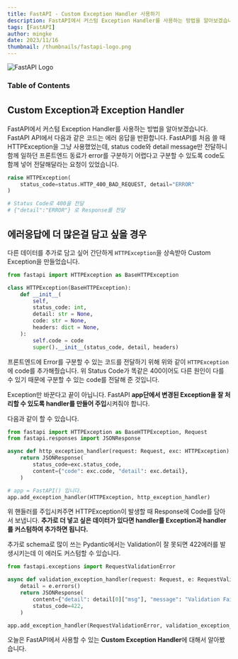 ```yaml
---
title: FastAPI - Custom Exception Handler 사용하기
description: FastAPI에서 커스텀 Exception Handler를 사용하는 방법을 알아보겠습니다. FastAPI API에서 다음과 같은 코드는 에러 응답을 반환합니다. FastAPI를 처음 쓸 때 HTTPException을 그냥 사용했었는데, status code와 detail message만 전달하니 함께 일하던 프론트엔드 동료가 error를 구분하기 어렵다고 구분할 수 있도록 code도 함께 넣어 전달해달라는 요청이 있었습니다.
tags: [FastAPI]
author: mingke
date: 2023/11/16
thumbnail: /thumbnails/fastapi-logo.png
---
```


<Image src="/thumbnails/fastapi-logo.png" alt="FastAPI Logo" />

### Table of Contents

## Custom Exception과 Exception Handler

FastAPI에서 커스텀 Exception Handler를 사용하는 방법을 알아보겠습니다. FastAPI API에서 다음과 같은 코드는 에러 응답을 반환합니다. FastAPI를 처음 쓸 때 HTTPException을 그냥 사용했었는데, status code와 detail message만 전달하니 함께 일하던 프론트엔드 동료가 error를 구분하기 어렵다고 구분할 수 있도록 code도 함께 넣어 전달해달라는 요청이 있었습니다.

```python
raise HTTPException(
    status_code=status.HTTP_400_BAD_REQUEST, detail="ERROR"
)

# Status Code로 400을 전달
# {"detail":"ERROR"} 로 Response를 전달
```

## 에러응답에 더 많은걸 담고 싶을 경우

다른 데이터를 추가로 담고 싶어 간단하게 `HTTPException`을 상속받아 Custom Exception을 만들었습니다.

```python
from fastapi import HTTPException as BaseHTTPException

class HTTPException(BaseHTTPException):
    def __init__(
        self,
        status_code: int,
        detail: str = None,
        code: str = None,
        headers: dict = None,
    ):
        self.code = code
        super().__init__(status_code, detail, headers)
```

프론트엔드에 Error를 구분할 수 있는 코드를 전달하기 위해 위와 같이 `HTTPException`에 code를 추가해줬습니다. 위 Status Code가 똑같은 400이어도 다른 원인이 다를 수 있기 때문에 구분할 수 있는 code를 전달해 준 것입니다.

Exception만 바꾼다고 끝이 아닙니다. FastAPI **app단에서 변경된 Exception을 잘 처리할 수 있도록 handler를 만들어 주입**시켜줘야 합니다.

다음과 같이 할 수 있습니다.

```python
from fastapi import HTTPException as BaseHTTPException, Request
from fastapi.responses import JSONResponse

async def http_exception_handler(request: Request, exc: HTTPException) -> JSONResponse:
    return JSONResponse(
        status_code=exc.status_code,
        content={"code": exc.code, "detail": exc.detail},
    )

# app = FastAPI() 입니다.
app.add_exception_handler(HTTPException, http_exception_handler)
```

위 핸들러를 주입시켜주면 HTTPException이 발생할 때 Response에 Code를 담아서 보냅니다. **추가로 더 넣고 싶은 데이터가 있다면 handler를 Exception과 handler를 커스텀하여 추가하면 됩니다.**

추가로 schema로 많이 쓰는 Pydantic에서는 Validation이 잘 못되면 422에러를 발생시키는데 이 에러도 커스텀할 수 있습니다.

```python
from fastapi.exceptions import RequestValidationError

async def validation_exception_handler(request: Request, e: RequestValidationError):
    detail = e.errors()
    return JSONResponse(
        content={"detail": detail[0]["msg"], "message": "Validation Fail!!!!"},
        status_code=422,
    )

app.add_exception_handler(RequestValidationError, validation_exception_handler)
```

오늘은 FastAPI에서 사용할 수 있는 **Custom Exception Handler**에 대해서 알아봤습니다.
